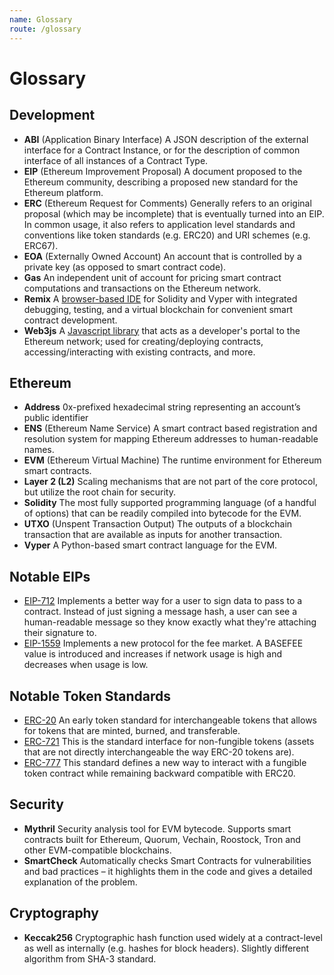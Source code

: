 ```yaml
---
name: Glossary
route: /glossary
---
```


# Glossary

## Development

- **ABI** (Application Binary Interface) A JSON description of the external interface for a Contract Instance, or for the description of common interface of all instances of a Contract Type.
- **EIP** (Ethereum Improvement Proposal) A document proposed to the Ethereum community, describing a proposed new standard for the Ethereum platform.
- **ERC** (Ethereum Request for Comments) Generally refers to an original proposal (which may be incomplete) that is eventually turned into an EIP. In common usage, it also refers to application level standards and conventions like token standards (e.g. ERC20) and URI schemes (e.g. ERC67).
- **EOA** (Externally Owned Account) An account that is controlled by a private key (as opposed to smart contract code).
- **Gas** An independent unit of account for pricing smart contract computations and transactions on the Ethereum network.
- **Remix** A [browser-based IDE](https://remix.ethereum.org) for Solidity and Vyper with integrated debugging, testing, and a virtual blockchain for convenient smart contract development.
- **Web3js** A [Javascript library](https://github.com/ethereum/web3.js) that acts as a developer's portal to the Ethereum network; used for creating/deploying contracts, accessing/interacting with existing contracts, and more.

## Ethereum

- **Address** 0x-prefixed hexadecimal string representing an account’s public identifier
- **ENS** (Ethereum Name Service) A smart contract based registration and resolution system for mapping Ethereum addresses to human-readable names.
- **EVM** (Ethereum Virtual Machine) The runtime environment for Ethereum smart contracts.
- **Layer 2 (L2)** Scaling mechanisms that are not part of the core protocol, but utilize the root chain for security.
- **Solidity** The most fully supported programming language (of a handful of options) that can be readily compiled into bytecode for the EVM.
- **UTXO** (Unspent Transaction Output) The outputs of a blockchain transaction that are available as inputs for another transaction.
- **Vyper** A Python-based smart contract language for the EVM.

## Notable EIPs

- [EIP-712](https://github.com/ethereum/EIPs/blob/master/EIPS/eip-712.md) Implements a better way for a user to sign data to pass to a contract. Instead of just signing a message hash, a user can see a human-readable message so they know exactly what they're attaching their signature to.
- [EIP-1559](https://github.com/ethereum/EIPs/blob/master/EIPS/eip-1559.md) Implements a new protocol for the fee market. A BASEFEE value is introduced and increases if network usage is high and decreases when usage is low.

## Notable Token Standards

- [ERC-20](https://github.com/ethereum/EIPs/blob/master/EIPS/eip-20.md) An early token standard for interchangeable tokens that allows for tokens that are minted, burned, and transferable.
- [ERC-721](https://github.com/ethereum/EIPs/blob/master/EIPS/eip-721.md) This is the standard interface for non-fungible tokens (assets that are not directly interchangeable the way ERC-20 tokens are).
- [ERC-777](https://github.com/ethereum/EIPs/blob/master/EIPS/eip-777.md) This standard defines a new way to interact with a fungible token contract while remaining backward compatible with ERC20.

## Security

- **Mythril** Security analysis tool for EVM bytecode. Supports smart contracts built for Ethereum, Quorum, Vechain, Roostock, Tron and other EVM-compatible blockchains.
- **SmartCheck** Automatically checks Smart Contracts for vulnerabilities and bad practices – it highlights them in the code and gives a detailed explanation of the problem.

## Cryptography

- **Keccak256** Cryptographic hash function used widely at a contract-level as well as internally (e.g. hashes for block headers). Slightly different algorithm from SHA-3 standard.
